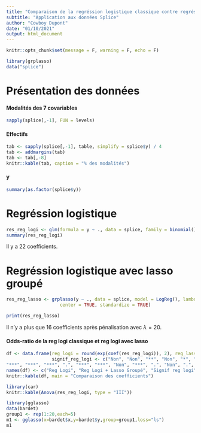 ```yaml
---
title: "Comparaison de la regréssion logistique classique contre regréssion logistique avec lasso groupé"
subtitle: "Application aux données Splice"
author: "Cowboy Dupont"
date: "01/10/2021"
output: html_document
---
```


```r
knitr::opts_chunk$set(message = F, warning = F, echo = F)
```

```r
library(grplasso)
data("splice")
```


# Présentation des données 

#### Modalités des 7 covariables
```r
sapply(splice[,-1], FUN = levels) 
```

#### Effectifs
```r
tab <- sapply(splice[,-1], table, simplify = splice$y) / 4
tab <- addmargins(tab)
tab <- tab[,-8]
knitr::kable(tab, caption = "% des modalités")
```

#### y

```r
summary(as.factor(splice$y))
```


# Regréssion logistique

```r
res_reg_logi <- glm(formula = y ~ ., data = splice, family = binomial())
summary(res_reg_logi)
```

Il y a $22$ coefficients.


# Regréssion logistique avec lasso groupé


```r
res_reg_lasso <- grplasso(y ~ ., data = splice, model = LogReg(), lambda = 20,
                    center = TRUE, standardize = TRUE)
```


```r
print(res_reg_lasso)
```

Il n'y a plus que 16 coefficients après pénalisation avec $\lambda  = 20$.


#### Odds-ratio de la reg logi classique et reg logi avec lasso
```r
df <- data.frame(reg_logi = round(exp(coef(res_reg_logi)), 2), reg_lasso = round(exp(coef(res_reg_lasso)), 2),
                 signif_reg_logi <- c("Non", "Non", "**", "Non", "*", "***", "***", ".", "***", "Non",
"***", "***", "***", ".", "***", "***", "Non", "***", ".", "Non", ".", "Non"))
names(df) <- c("Reg Logi", "Reg Logi + Lasso Groupé", "Signif reg logi")
knitr::kable(df, main = "Comparaison des coefficients")
```








```r
library(car)
knitr::kable(Anova(res_reg_logi, type = "III"))
```



```r
library(gglasso)
data(bardet)
group1 <- rep(1:20,each=5)
m1 <- gglasso(x=bardet$x,y=bardet$y,group=group1,loss="ls")
m1
```





